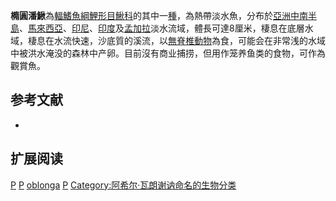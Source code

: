 {{Speciesbox 
| taxon = Pangio oblonga
| image = Pangio oblonga acquarium.jpg
| status = LC
| status_system = IUCN3.1
| authority =  [[Achille_Valenciennes|Valenciennes]], 1846
| synonyms = *''Cobitis oblonga, Valenciennes, 1846''
*''Acantophthalmus oblongus, Valenciennes, 1846''
*''Pangio oblongus, Valenciennes, 1846''
*''Acantophthalmus javanicus, van Hasselt, 1823''
*''Acanthophthalmus javanicus, Bleeker, 1860''
*''Pangio javanicus, Bleeker, 1860''
}}
'''橢圓潘鰍'''為[[輻鰭魚綱|輻鰭魚綱]][[鯉形目|鯉形目]][[鰍科|鰍科]]的其中一[[種|種]]，為熱帶淡水魚，分布於[[亞洲|亞洲]][[中南半島|中南半島]]、[[馬來西亞|馬來西亞]]、[[印尼|印尼]]、[[印度|印度]]及[[孟加拉|孟加拉]]淡水流域，體長可達8厘米，棲息在底層水域，棲息在水流快速，沙底質的溪流，以[[無脊椎動物|無脊椎動物]]為食，可能会在非常浅的水域中被洪水淹没的森林中产卵。目前沒有商业捕捞，但用作笼养鱼类的食物，可作為觀賞魚。

==参考文献==
{{refbegin}}
*{{FishBase_species|genus=Pangio|species=oblonga|year=2014|month=2}}
{{refend}}

== 扩展阅读 ==
{{refbegin}}
{{wikispecies-inline|Pangio oblonga|橢圓潘鰍}}
{{refend}}
{{Taxonbar|from=Q3755352}}

[[Category:IUCN红色名录无危物种|P]]
[[Category:觀賞魚|P]]
[[Category:潘鰍屬|oblonga]]
[[Category:1846年描述的魚類|P]]
[[Category:阿希尔·瓦朗谢讷命名的生物分类|Category:阿希尔·瓦朗谢讷命名的生物分类]]


{{魚類小作品}}